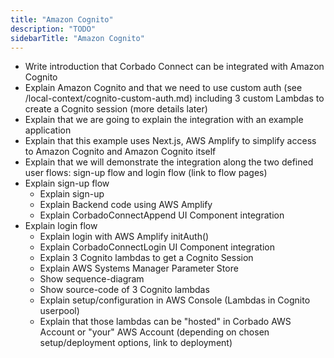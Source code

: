 ```yaml
---
title: "Amazon Cognito"
description: "TODO"
sidebarTitle: "Amazon Cognito"
---
```


- Write introduction that Corbado Connect can be integrated with Amazon Cognito
- Explain Amazon Cognito and that we need to use custom auth (see /local-context/cognito-custom-auth.md) including 3 custom Lambdas to create a Cognito session (more details later)
- Explain that we are going to explain the integration with an example application
- Explain that this example uses Next.js, AWS Amplify to simplify access to Amazon Cognito and Amazon Cognito itself
- Explain that we will demonstrate the integration along the two defined user flows: sign-up flow and login flow (link to flow pages)
- Explain sign-up flow
    - Explain sign-up
    - Explain Backend code using AWS Amplify
    - Explain CorbadoConnectAppend UI Component integration
- Explain login flow
    - Explain login with AWS Amplify initAuth()
    - Explain CorbadoConnectLogin UI Component integration
    - Explain 3 Cognito lambdas to get a Cognito Session
    - Explain AWS Systems Manager Parameter Store
    - Show sequence-diagram
    - Show source-code of 3 Cognito lambdas
    - Explain setup/configuration in AWS Console (Lambdas in Cognito userpool)
    - Explain that those lambdas can be "hosted" in Corbado AWS Account or "your" AWS Account (depending on chosen setup/deployment options, link to deployment)